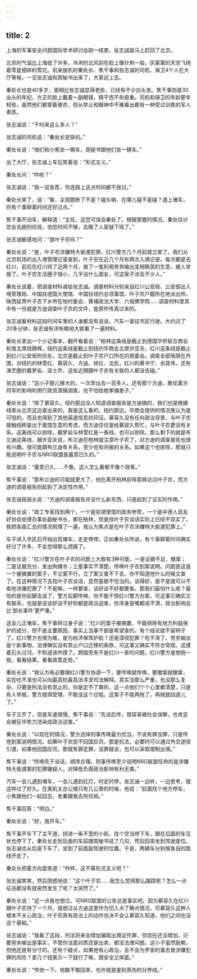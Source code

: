 ```yaml
---
---
---
```

title: 2
---



上海的军事安全问题国际学术研讨会刚一结束，张志诚就马上赶回了北京。

北京的气温比上海低了许多，冷冽的北风刮在脸上像针刺一般，灰蒙蒙的天空飞扬着零星细碎的雪花。前来接机的秦处长、焦干事和张志诚的司机、保卫4个人在大厅等候，一见张志诚和周秘书出来了，大家迎上去。

秦处长也是40多岁，面相比张志诚显得老些，已经有不少白头发。焦干事则是30出头的年纪，方正的脸上戴着一副眼镜，精干而不失稳重。司机和保卫的年龄更年轻些，虽然他们都穿着便衣，但从举止和眼神中不难看出都有一种受过训练的军人素质。

张志诚说：“干吗来这么多人？”

张志诚的司机说：“秦处长安排的。”

秦处长说：“咱们和小焦坐一辆车，周秘书跟他们坐一辆车。”

出了大厅，张志诚上车后笑着说：“形式主义。”

秦处长问：“咋啦？”

张志诚说：“我一说急茬，你连路上这点时间都不放过。”

秦处长笑了，说：“看，主观臆断了不是？碰头嘛，在哪儿碰不是碰？遇上堵车，你有个事聊着时间还好过点。”

焦干事开动车，解释道：“主任，这您可误会秦处了。根据掌握的情况，秦处估计您会去趟刑侦局，怕您时间不够，去晚了人家就下班了。”

张志诚敏感地问：“是叶子农吗？”

秦处长说：“是，叶子农涉嫌特大偷渡犯罪，红川警方几个月前就立案了。我们从北京机场的出入境管理记录查到，叶子农在近几个月有两次入境记录，每次都是去红川，前后在红川待了近两个月，做了一笔利用劳务输出变相移民的生意，被人举报了。叶子农生活圈子很小，几乎没什么朋友，可这案子涉及不少人。”

秦处长说着，把调查材料递给张志诚。调查材料分别来自红川公安局、公安部出入境管理局、中国驻德国大使馆、中国驻纽约总领事馆、叶子农户籍所在地派出所、陕西延秀叶子农下乡所在地村委会、黄埔政法大学、六祖佛学院……调查材料里其中有一份就是方迪调查叶子农的文件，是原件传真过来的。

张志诚看材料这段时间车里的人谁都没有说话，汽车一直往市区行驶。大约过了20多分钟，张志诚有详有略地大致看了一遍材料。

秦处长拿出一个小记事本，翻开看着说：“柏林这条线是截止到德国华侨联合商会轮值主席钱静辉，纽约这条线是截止到纽约华商会主席许亚夫，红川这条线是截止到红川公安局刑侦处，北京是截止到叶子农户口所在的居委会。调查全部局限在外围，对纽约的林雪红、慕容久、方迪、徐红、沈彪，红川的黄书宁、余其伟，还有演艺圈的戴梦岩、梁士乔，这些近期跟叶子农有关联的人都没去碰。”

张志诚说：“这小子胆儿够大的，一次弄出去一百多人。还有那个方迪，敢仗着方将军的影响利用行政资源搞调查，也不怕给她爹捅娄子。”

秦处长说：“除了慕容久，纽约那边没人知道调查报告是方迪搞的，我们也是根据线索从北京这边查出来的。我是这么看的，纽约那边，华商会提供的情况我认为是可信的，而且也得到了其他渠道信息的印证。慕容久没有任何政治背景，与叶子农接触纯粹是出于面馆生意的考虑，而方迪仅仅是给慕容久帮忙，与叶子农更没有关系，这条线可以排除。戴梦岩与林雪红是一条线，也可以排除。那么剩下的就是布兰迪这条线，据许亚夫说，布兰迪在柏林就注意叶子农了，对方迪的调查报告也很有兴趣，很可能跟布兰迪有关系，至少也有间接的关系。如果这个也排除，那就只能说明叶子农与NRG联盟是蓄意已久的。”

张志诚说：“蓄意已久……不像。这人怎么看都不像个政客。”

焦干事说：“那布兰迪的可能就更大了，他在离开柏林前特意拜访过叶子农，而方迪的调查报告则起到了决定性作用。”

张志诚摇摇头说：“方迪的调查报告并没什么新东西，只是起到了证实的作用。”

秦处长说：“政工专家找到两个，一个是驻德使馆的政务参赞，一个是中德人民友好协会驻德办事处副秘书长，都在柏林，但是找叶子农谈话实际上已经不现实了。我把各路汇总的情况梳理了一遍，我认为焦点是在叶子农涉嫌特大偷渡犯罪上。”

车子进入市区后开始出现堵车，走走停停。正如秦处长所说，有个事聊着时间确实好过了许多，不会觉得那么烦躁了。

秦处长说：“红川警方在叶子农的问题上大致有3种可能，一是证据不足，撤案；二是证据充分，发出拘捕令；三是事实不清楚，传唤叶子农到案说明。问题是这是一个被搁置的案子，不立案不行，立了案又查不下去，你不知道他什么时候又查了。在这种情况下去找叶子农谈话，显然是极不恰当的。谈得好，是不是就可以不查他涉嫌犯罪了？不是嘛，一样要查，谈好谈不好都要查。那我们最怕什么呢？最怕的是你前脚去谈了，警方后脚传唤，你不能干预红川警方办案，可这事它确实又有联系，也就是说谈好谈不好你都是政治迫害，你浑身是嘴都说不清，政治影响会比‘部长事件’更严重。”

这会儿正堵车，焦干事转过身子说：“红川的案子被搁置，不能排除有地方利益保护的成分，但不是主要原因，事实上当事干部是希望查的，有个结论就不留辫子了。红川警方也很为难，是为经济保驾护航？还是漠视犯罪？吃不准了。劳务输出是个新事物，法律确实没有禁止户口迁移的条款，可这事又确实不符合常规，这摸着石头过河，不知道该咋摸了。跨国劳务不是红川一家的问题，红川警方是想拖一拖，看看结果，看看政策走势。”

秦处长说：“我认为有必要跟红川警方协调一下，要传唤就传唤，要撤案就撤案，实在吃不准也可以向最高检最高法寻求司法解释。其实没那么严重，也没那么复杂，只要是刑法没有禁止的，你是定不了罪的，这一点他们个个心里都清楚，只是有人举报，警方就得受理，不能没这个过程。这案子不能再拖了，再拖就挡道儿了。”

车子又开了，但是车速很慢。焦干事说：“先谈后传，很容易被社会误解，也肯定会被反华势力渲染成政治迫害。”

秦处长说：“以现在的情况，警方选择刑事传唤最为恰当，不说有罪没罪，只是传他到案说明情况。如果叶子农拒不回国应讯，那是抗法，必要时可以通过外交途径引渡。如果他回国应讯，那就有罪定罪，没罪就谈，也可以采取限制出境。”

焦干事说：“传唤先于谈话，顺序合理。刑事传唤至少说明NRG联盟任命的是涉嫌特大偷渡案的犯罪嫌疑人，对降低负面政治影响有利无害。”

汽车一会儿遇到堵车，一会儿遇到红灯，时走时停。张志诚一边听，一边思考，就这样过了好久。在离机关办公楼只有几公里的时候，他说：“前面找个地方停车，小焦跟他们一起回去，老秦跟我去刑侦局。”

焦干事回答：“明白。”

秦处长说：“好，我开车。”

焦干事开车下了主干道，拐进一条不宽的小街，找个空当停下车，跟在后面的车见状也停下了。秦处长走到后面的车前跟周秘书说了几句，然后回来坐到驾驶座位。张志诚也从后座下车了，坐到了前面副驾驶的位置。于是，两辆车分别按各自的路线开走了。

秦处长把着方向盘笑道：“咋样，这不算形式主义吧？”

张志诚笑笑，然后困惑地说：“这个叶子农……我怎么觉得那么蹊跷呢？怎么一点征兆都没有就突然发生了呢？太突然了。”

秦处长说：“这一点我也想过，可NRG联盟的公告总是事实吧。因为慕容久在红川跟叶子农待了一个月，我想过从方迪这里作为切入点了解点情况，可慕容久这种人根本不关心政治，叶子农真有政治上的动作也决不会让慕容久知道，他们之间也没这个基础。”

张志诚说：“我看了这段，刑法将来会增加骗取出境证件罪，但现在还没增加，只要劳务输出是事实，不管你当面对质还是出卖，都没法律问题。这小子虽然挺赖，但他还是有分寸的。还有个疑点，如果他有心政治，会不会为罗家的事去冒涉嫌犯罪的风险？拿几个钱表示一下就行了嘛，既安全又体面。”

秦处长说：“传他一下。他敢不敢回来，也许就是鉴别真伪的分界线。”